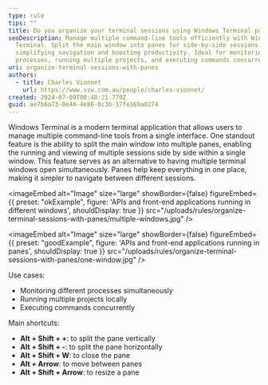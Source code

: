 ```yaml
---
type: rule
tips: ""
title: Do you organize your terminal sessions using Windows Terminal panes?
seoDescription: Manage multiple command-line tools efficiently with Windows
  Terminal. Split the main window into panes for side-by-side sessions,
  simplifying navigation and boosting productivity. Ideal for monitoring
  processes, running multiple projects, and executing commands concurrently.
uri: organize-terminal-sessions-with-panes
authors:
  - title: Charles Vionnet
    url: https://www.ssw.com.au/people/charles-vionnet/
created: 2024-07-09T00:48:21.770Z
guid: ae7b6a73-0e44-4e86-8c3b-17fe169a8274
---
```

Windows Terminal is a modern terminal application that allows users to manage multiple command-line tools from a single interface. One standout feature is the ability to split the main window into multiple panes, enabling the running and viewing of multiple sessions side by side within a single window.
This feature serves as an alternative to having multiple terminal windows open simultaneously. Panes help keep everything in one place, making it simpler to navigate between different sessions.

<imageEmbed
  alt="Image"
  size="large"
  showBorder={false}
  figureEmbed={{
    preset: "okExample",
    figure: 'APIs and front-end applications running in different windows',
    shouldDisplay: true
  }}
  src="/uploads/rules/organize-terminal-sessions-with-panes/multiple-windows.jpg"
/>

<imageEmbed
  alt="Image"
  size="large"
  showBorder={false}
  figureEmbed={{
    preset: "goodExample",
    figure: 'APIs and front-end applications running in panes',
    shouldDisplay: true
  }}
  src="/uploads/rules/organize-terminal-sessions-with-panes/one-window.jpg"
/>

Use cases:
- Monitoring different processes simultaneously
- Running multiple projects locally
- Executing commands concurrently

Main shortcuts:
- **Alt + Shift + +**: to split the pane vertically
- **Alt + Shift + -**: to split the pane horizontally
- **Alt + Shift + W**: to close the pane
- **Alt + Arrow**: to move between panes
- **Alt + Shift + Arrow**: to resize a pane